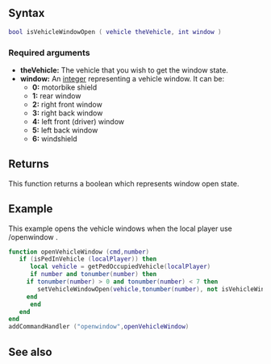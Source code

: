 
{{Client function}}
{{New feature/item|3.0160|1.6|7405|This function gets the vehicle window state.}}

==Syntax==
<syntaxhighlight lang="lua">
bool isVehicleWindowOpen ( vehicle theVehicle, int window )
</syntaxhighlight>

=== Required arguments ===
* '''theVehicle:''' The vehicle that you wish to get the window state.
* '''window:''' An [[/int.md|integer]] representing a vehicle window. It can be:
** '''0:''' motorbike shield
** '''1:''' rear window
** '''2:''' right front window
** '''3:''' right back window
** '''4:''' left front (driver) window
** '''5:''' left back window
** '''6:''' windshield

== Returns ==
This function returns a boolean which represents window open state.

== Example ==
This example opens the vehicle windows when the local player use /openwindow <window number>.
<syntaxhighlight lang="lua">function openVehicleWindow (cmd,number)
   if (isPedInVehicle (localPlayer)) then
      local vehicle = getPedOccupiedVehicle(localPlayer) 
      if number and tonumber(number) then
	 if tonumber(number) > 0 and tonumber(number) < 7 then
	    setVehicleWindowOpen(vehicle,tonumber(number), not isVehicleWindowOpen( vehicle, tonumber(number)))
	 end
      end
   end
end
addCommandHandler ("openwindow",openVehicleWindow)</syntaxhighlight>

== See also ==
{{Client vehicle functions}}